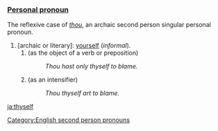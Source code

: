===[[Personal pronoun]]===
The reflexive case of ''[[thou]]'', an archaic second person singular personal pronoun.

#[archaic or literary]: [[yourself]] (''informal'').
##(as the object of a verb or preposition)
##:''Thou hast only thyself to blame.''
##(as an intensifier)
##:''Thou thyself art to blame.''

[[Category:English second person pronouns]]

[[ja:thyself]]